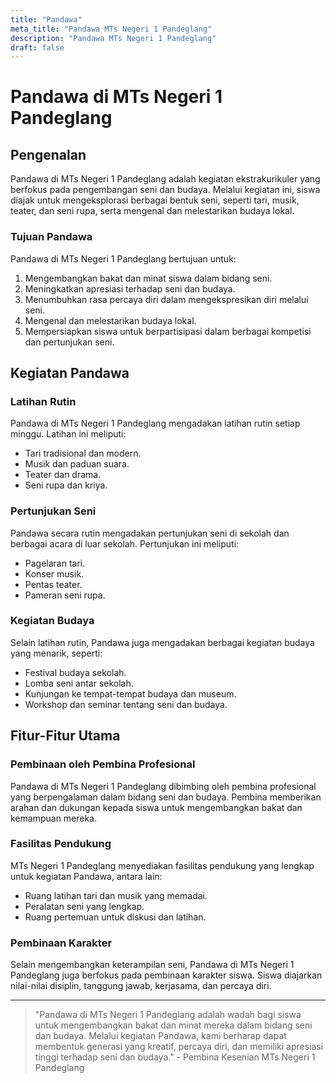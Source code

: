 ```yaml
---
title: "Pandawa"
meta_title: "Pandawa MTs Negeri 1 Pandeglang"
description: "Pandawa MTs Negeri 1 Pandeglang"
draft: false
---
```


# Pandawa di MTs Negeri 1 Pandeglang

## Pengenalan

Pandawa di MTs Negeri 1 Pandeglang adalah kegiatan ekstrakurikuler yang berfokus pada pengembangan seni dan budaya. Melalui kegiatan ini, siswa diajak untuk mengeksplorasi berbagai bentuk seni, seperti tari, musik, teater, dan seni rupa, serta mengenal dan melestarikan budaya lokal.

### Tujuan Pandawa

Pandawa di MTs Negeri 1 Pandeglang bertujuan untuk:
1. Mengembangkan bakat dan minat siswa dalam bidang seni.
2. Meningkatkan apresiasi terhadap seni dan budaya.
3. Menumbuhkan rasa percaya diri dalam mengekspresikan diri melalui seni.
4. Mengenal dan melestarikan budaya lokal.
5. Mempersiapkan siswa untuk berpartisipasi dalam berbagai kompetisi dan pertunjukan seni.

## Kegiatan Pandawa

### Latihan Rutin

Pandawa di MTs Negeri 1 Pandeglang mengadakan latihan rutin setiap minggu. Latihan ini meliputi:
- Tari tradisional dan modern.
- Musik dan paduan suara.
- Teater dan drama.
- Seni rupa dan kriya.

### Pertunjukan Seni

Pandawa secara rutin mengadakan pertunjukan seni di sekolah dan berbagai acara di luar sekolah. Pertunjukan ini meliputi:
- Pagelaran tari.
- Konser musik.
- Pentas teater.
- Pameran seni rupa.

### Kegiatan Budaya

Selain latihan rutin, Pandawa juga mengadakan berbagai kegiatan budaya yang menarik, seperti:
- Festival budaya sekolah.
- Lomba seni antar sekolah.
- Kunjungan ke tempat-tempat budaya dan museum.
- Workshop dan seminar tentang seni dan budaya.

## Fitur-Fitur Utama

### Pembinaan oleh Pembina Profesional

Pandawa di MTs Negeri 1 Pandeglang dibimbing oleh pembina profesional yang berpengalaman dalam bidang seni dan budaya. Pembina memberikan arahan dan dukungan kepada siswa untuk mengembangkan bakat dan kemampuan mereka.

### Fasilitas Pendukung

MTs Negeri 1 Pandeglang menyediakan fasilitas pendukung yang lengkap untuk kegiatan Pandawa, antara lain:
- Ruang latihan tari dan musik yang memadai.
- Peralatan seni yang lengkap.
- Ruang pertemuan untuk diskusi dan latihan.

### Pembinaan Karakter

Selain mengembangkan keterampilan seni, Pandawa di MTs Negeri 1 Pandeglang juga berfokus pada pembinaan karakter siswa. Siswa diajarkan nilai-nilai disiplin, tanggung jawab, kerjasama, dan percaya diri.

---

> "Pandawa di MTs Negeri 1 Pandeglang adalah wadah bagi siswa untuk mengembangkan bakat dan minat mereka dalam bidang seni dan budaya. Melalui kegiatan Pandawa, kami berharap dapat membentuk generasi yang kreatif, percaya diri, dan memiliki apresiasi tinggi terhadap seni dan budaya." - Pembina Kesenian MTs Negeri 1 Pandeglang